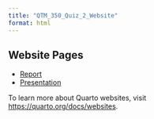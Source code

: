 ```yaml
---
title: "QTM_350_Quiz_2_Website"
format: html
---
```


## Website Pages

- [Report](report.qmd)  
- [Presentation](presentation.qmd)   

To learn more about Quarto websites, visit <https://quarto.org/docs/websites>.
